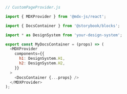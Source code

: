 ```js
// CustomPageProvider.js

import { MDXProvider } from '@mdx-js/react';

import { DocsContainer } from '@storybook/blocks';

import * as DesignSystem from 'your-design-system';

export const MyDocsContainer = (props) => (
  <MDXProvider
    components={{
      h1: DesignSystem.H1,
      h2: DesignSystem.H2,
    }}
  >
    <DocsContainer {...props} />
  </MDXProvider>
);
```
